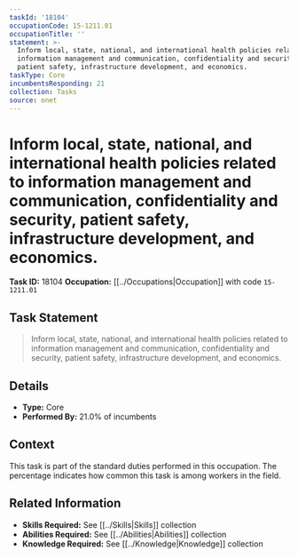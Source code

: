 ```yaml
---
taskId: '18104'
occupationCode: 15-1211.01
occupationTitle: ''
statement: >-
  Inform local, state, national, and international health policies related to
  information management and communication, confidentiality and security,
  patient safety, infrastructure development, and economics.
taskType: Core
incumbentsResponding: 21
collection: Tasks
source: onet
---
```

# Inform local, state, national, and international health policies related to information management and communication, confidentiality and security, patient safety, infrastructure development, and economics.

**Task ID:** 18104
**Occupation:** [[../Occupations|Occupation]] with code `15-1211.01`

## Task Statement

> Inform local, state, national, and international health policies related to information management and communication, confidentiality and security, patient safety, infrastructure development, and economics.

## Details

- **Type:** Core
- **Performed By:** 21.0% of incumbents

## Context

This task is part of the standard duties performed in this occupation. The percentage indicates how common this task is among workers in the field.

## Related Information

- **Skills Required:** See [[../Skills|Skills]] collection
- **Abilities Required:** See [[../Abilities|Abilities]] collection
- **Knowledge Required:** See [[../Knowledge|Knowledge]] collection
